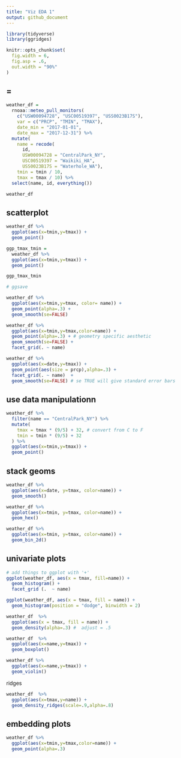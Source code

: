 ```yaml
---
title: "Viz EDA 1"
output: github_document
---
```


```r
library(tidyverse)
library(ggridges)

knitr::opts_chunk$set(
  fig.width = 6,
  fig.asp = .6,
  out.width = "90%"
)

```

## =

```r

weather_df = 
  rnoaa::meteo_pull_monitors(
    c("USW00094728", "USC00519397", "USS0023B17S"),
    var = c("PRCP", "TMIN", "TMAX"), 
    date_min = "2017-01-01",
    date_max = "2017-12-31") %>%
  mutate(
    name = recode(
      id, 
      USW00094728 = "CentralPark_NY", 
      USC00519397 = "Waikiki_HA",
      USS0023B17S = "Waterhole_WA"),
    tmin = tmin / 10,
    tmax = tmax / 10) %>%
  select(name, id, everything())
```

```r

weather_df

```

## scatterplot

```r

weather_df %>%
  ggplot(aes(x=tmin,y=tmax)) +
  geom_point()

```
```r

ggp_tmax_tmin = 
  weather_df %>%
  ggplot(aes(x=tmin,y=tmax)) +
  geom_point()

ggp_tmax_tmin

# ggsave

```
```r

weather_df %>%
  ggplot(aes(x=tmin,y=tmax, color= name)) +
  geom_point(alpha=.3) +
  geom_smooth(se=FALSE)

```



```r

weather_df %>%
  ggplot(aes(x=tmin,y=tmax,color=name)) +
  geom_point(alpha=.3) + # geometry specific aesthetic
  geom_smooth(se=FALSE) +
  facet_grid(. ~ name)

```


```r

weather_df %>%
  ggplot(aes(x=date,y=tmax)) + 
  geom_point(aes(size = prcp),alpha=.3) +
  facet_grid(. ~ name)  + 
  geom_smooth(se=FALSE) # se TRUE will give standard error bars

```
## use data  manipulationn

```r

weather_df %>%
  filter(name == "CentralPark_NY") %>%
  mutate(
    tmax = tmax * (9/5) + 32, # convert from C to F
    tmin = tmin * (9/5) + 32
  ) %>%
  ggplot(aes(x=tmin,y=tmax)) +
  geom_point()

```

## stack geoms

```r

weather_df %>%
  ggplot(aes(x=date, y=tmax, color=name)) +
  geom_smooth()

```

```r

weather_df %>%
  ggplot(aes(x=tmin, y=tmax, color=name)) +
  geom_hex()

```

```r
weather_df %>%
  ggplot(aes(x=tmin, y=tmax, color=name)) +
  geom_bin_2d()
```
## univariate plots

```r

# add things to ggplot with '+'
ggplot(weather_df, aes(x = tmax, fill=name)) + 
  geom_histogram() +
  facet_grid (.  ~ name)

```

```r

ggplot(weather_df, aes(x = tmax, fill = name)) + 
  geom_histogram(position = "dodge", binwidth = 2)

```


```r

weather_df  %>%
  ggplot(aes(x = tmax, fill = name)) + 
  geom_density(alpha=.3) #  adjust = .5

```

```r

weather_df  %>%
  ggplot(aes(x=name,y=tmax)) +
  geom_boxplot()

```


```r

weather_df %>%
  ggplot(aes(x=name,y=tmax)) +
  geom_violin()

```


ridges

```r

weather_df  %>%
  ggplot(aes(x=tmax,y=name)) +
  geom_density_ridges(scale=.9,alpha=.8)

```

## embedding plots

```r

weather_df %>%
  ggplot(aes(x=tmin,y=tmax,color=name)) +
  geom_point(alpha=.3)

```


